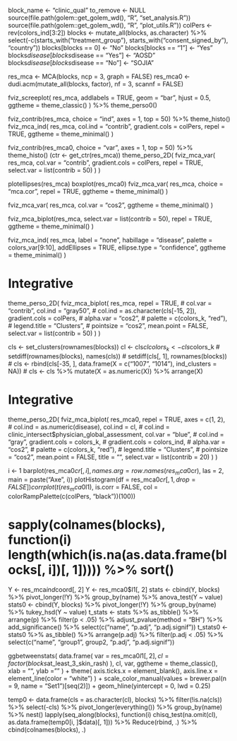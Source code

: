 block_name <- "clinic_qual"
to_remove <- NULL
source(file.path(golem::get_golem_wd(), "R", "set_analysis.R"))
source(file.path(golem::get_golem_wd(), "R", "plot_utils.R"))
colPers <- rev(colors_ind[3:2])
blocks <- mutate_all(blocks, as.character) %>%
    select(-c(starts_with("treatment_group"), starts_with("consent_signed_by"), "country"))
blocks[blocks == 0] <- "No"
blocks[blocks == "1"] <- "Yes"
blocks$disease[blocks$disease == "Yes"] <- "AOSD"
blocks$disease[blocks$disease == "No"] <- "SOJIA"

res_mca <- MCA(blocks, ncp = 3, graph = FALSE)
res_mca0 <- dudi.acm(mutate_all(blocks, factor), nf = 3, scannf = FALSE)

fviz_screeplot(
    res_mca,
    addlabels = TRUE,
    geom = "bar",
    hjust = 0.5,
    ggtheme = theme_classic()
) %>% theme_perso0()

fviz_contrib(res_mca, choice = "ind", axes = 1, top = 50) %>% theme_histo()
fviz_mca_ind(
    res_mca,
    col.ind = "contrib",
    gradient.cols = colPers,
    repel = TRUE,
    ggtheme = theme_minimal()
)

fviz_contrib(res_mca0, choice = "var", axes = 1, top = 50) %>% theme_histo()
(ctr <- get_ctr(res_mca))
theme_perso_2D(
    fviz_mca_var(
        res_mca,
        col.var = "contrib",
        gradient.cols = colPers,
        repel = TRUE,
        select.var = list(contrib = 50)
    )
)

plotellipses(res_mca)
boxplot(res_mca0)
fviz_mca_var(
    res_mca,
    choice = "mca.cor",
    repel = TRUE,
    ggtheme = theme_minimal()
)


fviz_mca_var(
    res_mca,
    col.var = "cos2",
    ggtheme = theme_minimal()
)

fviz_mca_biplot(res_mca,
    select.var = list(contrib = 50),
    repel = TRUE,
    ggtheme = theme_minimal()
)


fviz_mca_ind(
    res_mca,
    label = "none",
    habillage = "disease",
    palette = colors_var[9:10],
    addEllipses = TRUE, ellipse.type = "confidence",
    ggtheme = theme_minimal()
)

# Integrative
theme_perso_2D(
    fviz_mca_biplot(
        res_mca,
        repel = TRUE,
        # col.var = "contrib",
        col.ind = "gray50",
        # col.ind = as.character(cls[-15, 2]),
        gradient.cols = colPers,
        # alpha.var = "cos2",
        # palette = c(colors_k, "red"),
        # legend.title = "Clusters",
        # pointsize = "cos2",
        mean.point = FALSE,
        select.var = list(contrib = 50)
    )
)

cls <- set_clusters(rownames(blocks))
cl <- cls$cl
colors_k <- cls$colors_k
# setdiff(rownames(blocks), names(cls))
# setdiff(cls[, 1], rownames(blocks))
# cls <- rbind(cls[-35, ], data.frame(X = c("1007", "1014"), ind_clusters = NA))
# cls <- cls %>% mutate(X = as.numeric(X)) %>% arrange(X)

# Integrative
theme_perso_2D(
    fviz_mca_biplot(
        res_mca0,
        repel = TRUE,
        axes = c(1, 2),
        # col.ind = as.numeric(disease),
        col.ind = cl,
        # col.ind = clinic_intersect$physician_global_assessment,
        col.var = "blue",
        # col.ind = "gray",
        gradient.cols = colors_k,
        # gradient.cols = colors_ind,
        # alpha.var = "cos2",
        # palette = c(colors_k, "red"),
        # legend.title = "Clusters",
        # pointsize = "cos2",
        mean.point = FALSE,
        title = "",
        select.var = list(contrib = 20)
    )
)

i <- 1
barplot(res_mca0$cr[, i], names.arg = row.names(res_mca0$cr), las = 2, main = paste("Axe", i))
plotHistogram(df = res_mca0$cr[, 1, drop = FALSE])
corrplot(t(res_mca0$l1), is.corr = FALSE, col = colorRampPalette(c(colPers, "black"))(100))

#
# sapply(colnames(blocks), function(i) length(which(is.na(as.data.frame(blocks[, i])[, 1])))) %>% sort()
Y <- res_mca$ind$coord[, 2]
Y <- res_mca0$l1[, 2]
stats <- cbind(Y, blocks) %>%
    pivot_longer(!Y) %>%
    group_by(name) %>%
    anova_test(Y ~ value)
stats0 <- cbind(Y, blocks) %>%
    pivot_longer(!Y) %>%
    group_by(name) %>%
    tukey_hsd(Y ~ value)
t_stats <- stats %>%
    as_tibble() %>%
    arrange(p) %>%
    filter(p < .05) %>%
    adjust_pvalue(method = "BH") %>%
    add_significance() %>%
    select(c("name", "p.adj", "p.adj.signif"))
t_stats0 <- stats0 %>%
    as_tibble() %>%
    arrange(p.adj) %>%
    filter(p.adj < .05) %>%
    select(c("name", "group1", group2, "p.adj", "p.adj.signif"))


ggbetweenstats(
    data.frame(
        var = res_mca0$l1[, 2],
        cl = factor(blocks$at_least_3_skin_rash)
    ),
    cl,
    var,
    ggtheme = theme_classic(),
    xlab = "",
    ylab = ""
) +
    theme(
        axis.ticks.x = element_blank(),
        axis.line.x = element_line(color = "white")
    ) +
    scale_color_manual(values = brewer.pal(n = 9, name = "Set1")[seq(2)]) +
    geom_hline(yintercept = 0, lwd = 0.25)

temp0 <- data.frame(cls = as.character(cl), blocks) %>%
    filter(!is.na(cls)) %>%
    select(-cls) %>%
    pivot_longer(everything()) %>%
    group_by(name) %>%
    nest()
lapply(seq_along(blocks), function(i) chisq_test(na.omit(cl), as.data.frame(temp0[i, ]$data)[, 1])) %>%
    Reduce(rbind, .) %>%
    cbind(colnames(blocks), .)
